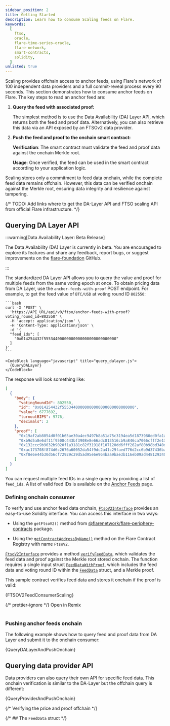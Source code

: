 ```yaml
---
sidebar_position: 2
title: Getting Started
description: Learn how to consume Scaling feeds on Flare.
keywords:
  [
    ftso,
    oracle,
    flare-time-series-oracle,
    flare-network,
    smart-contracts,
    solidity,
  ]
unlisted: true
---
```



Scaling provides offchain access to anchor feeds, using Flare's network of 100 independent data providers and a full commit-reveal process every 90 seconds.
This section demonstrates how to consume anchor feeds on Flare. The key steps to read an anchor feed are:

1. **Query the feed with associated proof:**

   The simplest method is to use the Data Availability (DA) Layer API, which returns both the feed and proof data. Alternatively, you can also retrieve this data via an API exposed by an FTSOv2 data provider.

2. **Push the feed and proof to the onchain smart contract:**

   **Verification**: The smart contract must validate the feed and proof data against the onchain Merkle root.

   **Usage**: Once verified, the feed can be used in the smart contract according to your application logic.

Scaling stores only a commitment to feed data onchain, while the complete feed data remains offchain. However, this data can be verified onchain against the Merkle root, ensuring data integrity and resilience against tampering.

{/* TODO: Add links where to get the DA-Layer API and FTSO scaling API from official Flare infrastructure. */}

## Querying DA Layer API

:::warning[Data Availability Layer: Beta Release]

The Data Availability (DA) Layer is currently in beta.
You are encouraged to explore its features and share any feedback, report bugs, or suggest improvements on the [flare-foundation](https://github.com/flare-foundation) GitHub.

:::

The standardized DA Layer API allows you to query the value and proof for multiple feeds from the same voting epoch at once. To obtain pricing data from DA Layer, use the `anchor-feeds-with-proof` POST endpoint. For example, to get the feed value of `BTC/USD` at voting round ID `802550`:

<Tabs>
  <TabItem value="curl" label="curl" default>

    ```bash
    curl -X 'POST' \
      'https://API_URL/api/v0/ftso/anchor-feeds-with-proof?voting_round_id=802550' \
      -H 'accept: application/json' \
      -H 'Content-Type: application/json' \
      -d '{
      "feed_ids": [
        "0x014254432f55534400000000000000000000000000"
      ]
    }'
    ```

  </TabItem>
  <TabItem value="javascript" label="Javascript">

    <CodeBlock language="javascript" title="query_dalayer.js">
      {QueryDALayer}
    </CodeBlock>

  </TabItem>

</Tabs>

The response will look something like:

```json
[
  {
    "body": {
      "votingRoundId": 802550,
      "id": "0x014254432f55534400000000000000000000000000",
      "value": 6777692,
      "turnoutBIPS": 9776,
      "decimals": 2
    },
    "proof": [
      "0x19af2ab8054d0f01b65ae30a4ec9497b8a51a75c3194ea5d1873980ed0fa1a58",
      "0xb9d5a8e6df11f9508c443bf3908e8e66adc813516cb9a846ca7066cfff2e13cb",
      "0x132ccc9b9632b9020f1a3181c82f31918f107120dd6fff262af80b98bd340d62",
      "0xac173708f874d6c2676a60052da54f9dc2a41c29faed776d2cc6b9d37436bafe",
      "0xf8e6e44b30d56cf72929c29d5ad95e6e964baa9bae3b116eb09ad448129340c3"
    ]
  }
]
```

You can request multiple feed IDs in a single query by providing a list of `feed_ids`. A list of valid feed IDs is available on the [Anchor Feeds](/ftso/scaling/anchor-feeds) page.

### Defining onchain consumer

To verify and use anchor feed data onchain, [`FtsoV2Interface`](/ftso/solidity-reference/FtsoV2Interface) provides an easy-to-use Solidity interface. You can access this interface in two ways:

- Using the `getFtsoV2()` method from [@flarenetwork/flare-periphery-contracts](https://www.npmjs.com/package/@flarenetwork/flare-periphery-contracts) package.

- Using the [`getContractAddressByName()`](/network/solidity-reference/IFlareContractRegistry#getcontractaddressbyname) method on the Flare Contract Registry with name `FtsoV2`.

[`FtsoV2Interface`](/ftso/solidity-reference/FtsoV2Interface) provides a method [`verifyFeedData`](/ftso/solidity-reference/FtsoV2Interface#verifyfeeddata), which validates the feed data and proof against the Merkle root stored onchain.
The function requires a single input struct [`FeedDataWithProof`](/ftso/solidity-reference/FtsoV2Interface#feeddatawithproof), which includes the feed data and voting round ID within the [`FeedData`](/ftso/solidity-reference/FtsoV2Interface#feeddata) struct, and a Merkle proof.

This sample contract verifies feed data and stores it onchain if the proof is valid:

<CodeBlock language="solidity" title="FTSOV2FeedConsumerScaling.sol">
  {FTSOV2FeedConsumerScaling}
</CodeBlock>

{/* prettier-ignore */}
<Remix fileName="FTSOV2FeedConsumerScaling.sol">Open in Remix</Remix>
<br></br>

### Pushing anchor feeds onchain

The following example shows how to query feed and proof data from DA Layer and submit it to the onchain consumer:

<CodeBlock language="javascript" title="query_dalayer_and_push_onchain.js">
  {QueryDALayerAndPushOnchain}
</CodeBlock>

## Querying data provider API

Data providers can also query their own API for specific feed data. This onchain verification is similar to the DA-Layer but the offchain query is different:

<CodeBlock language="javascript" title="query_provider_and_push_onchain.js">
  {QueryProviderAndPushOnchain}
</CodeBlock>

{/* Verifying the price and proof offchain */}

{/* ## The `FeedData` struct */}
